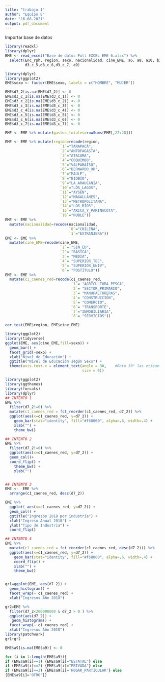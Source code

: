 ---
title: "trabajo 1"
author: "Equipo 8"
date: "16-08-2021"
output: pdf_document
---
Importar base de datos
```{r message=FALSE, warning=FALSE}
library(readxl)
library(dplyr)
EME <- read_excel("Base de datos Full EXCEL EME 6.xlsx") %>% 
  select(Enc_rph, region, sexo, nacionalidad, cine_EME, a6, a8, a10, b1, b4_1,c1_caenes_red, c3_h, c3_m, c6_1, c8, d7_2, e3, e4, e9, f4_trabajadores, d3_c_1,d3_c_2,d3_c_3,d3_c_4,
         d3_c_5,d3_c_6,d3_c_7, a9)
```

```{r}
library(dplyr)
library(ggplot2)
EME$sexo <- factor(EME$sexo, labels = c("HOMBRE", "MUJER"))

EME$d7_2[is.na(EME$d7_2)] <- 0
EME$d3_c_1[is.na(EME$d3_c_1)] <- 0
EME$d3_c_2[is.na(EME$d3_c_2)] <- 0
EME$d3_c_3[is.na(EME$d3_c_3)] <- 0
EME$d3_c_4[is.na(EME$d3_c_4)] <- 0
EME$d3_c_5[is.na(EME$d3_c_5)] <- 0
EME$d3_c_6[is.na(EME$d3_c_6)] <- 0
EME$d3_c_7[is.na(EME$d3_c_7)] <- 0

EME <- EME %>% mutate(gastos_totales=rowSums(EME[,22:28]))

EME <- EME %>% mutate(region=recode(region, 
                         `1`="TARAPACÁ",
                         `2`="ANTOFAGASTA",
                         `3`="ATACAMA",
                         `4`="COQUIMBO",
                         `5`="VALPARAÍSO",
                         `6`="BERNARDO_OH",
                         `7`="MAULE",
                         `8`="BIOBÍO",
                         `9`="LA_ARAUCANÍA",
                         `10`="LOS_LAGOS",
                         `11`="AYSÉN",
                         `12`="MAGALLANES",
                         `13`="METROPOLITANA",
                         `14`="LOS_RÍOS",
                         `15`="ARICA_Y_PARINACOTA",
                         `16`="ÑUBLE"))
EME <- EME %>% 
  mutate(nacionalidad=recode(nacionalidad,
                             `0`="CHILENA",
                             `1`="EXTRANJERA"))
EME <- EME %>% 
  mutate(cine_EME=recode(cine_EME,
                         `1`= "SIN_ED",
                         `2`= "BÁSICA",
                         `3`= "MEDIA",
                         `4`= "SUPERIOR_TEC",
                         `5`= "SUPERIOR_UNIV",
                         `6`= "POSTÍTULO"))
EME <- EME %>% 
  mutate(c1_caenes_red=recode(c1_caenes_red,
                              `1`= "AGRICULTURA_PESCA",
                              `2`= "SECTOR_PRIMARIO",
                              `3`= "MANUFACTURERAS",
                              `4`= "CONSTRUCCIÓN",
                              `5`= "COMERCIO",
                              `6`= "TRANSPORTE",
                              `7`="INMOBILIARIA",
                              `8`= "SERVICIOS"))
```

```{r}
cor.test(EME$region, EME$cine_EME)
```


```{r}
library(ggplot2)
library(tidyverse)
ggplot(EME, aes(cine_EME,fill=sexo)) +
  geom_bar() +
  facet_grid(~sexo) +
  xlab("Nivel de Educación") +
  ggtitle("Nivel de Educación según Sexo") +
  theme(axis.text.x = element_text(angle = 30,    #Roto 30° las etiquetas del eje x
                                   size = 6))
```

```{r}
library(ggplot2)
library(ggthemes)
library(forcats)
library(dplyr)
## INTENTO 1
EME %>%
  filter(d7_2!=0) %>%
  mutate(c1_caenes_red = fct_reorder(c1_caenes_red, d7_2)) %>%
  ggplot(aes(x=c1_caenes_red, y=d7_2)) +
    geom_bar(stat="identity", fill="#f68060", alpha=.6, width=.4) +
    xlab("") +
    theme_bw()

## INTENTO 2
EME %>%
  filter(d7_2!=0) %>% 
  ggplot(aes(x=c1_caenes_red, y=d7_2)) +
  geom_col()+
  coord_flip() +
    theme_bw() +
    xlab("")


## INTENTO 3
EME <-  EME %>% 
  arrange(c1_caenes_red, desc(d7_2))

EME %>%
  ggplot( aes(x=c1_caenes_red, y=d7_2)) +
  geom_col() +
  ggtitle("Ingresos 2018 por industria") +
  xlab("Ingreso Anual 2018") +
  ylab("Tipo de Industria") +
  coord_flip()

## INTENTO 4
EME %>%
  mutate(c1_caenes_red = fct_reorder(c1_caenes_red, desc(d7_2))) %>%
  ggplot(aes(x=c1_caenes_red, y=d7_2)) +
    geom_bar(stat="identity", fill="#f68060", alpha=.6, width=.4) +
    coord_flip() +
    xlab("") +
    theme_bw()



```
```{r}
gr1=ggplot(EME, aes(d7_2)) +
  geom_histogram() +
  facet_wrap(~ c1_caenes_red) +
  xlab("Ingresos Año 2018")

gr2=EME %>% 
  filter(d7_2<200000000 & d7_2 > 0 ) %>% 
  ggplot(aes(d7_2)) +
   geom_histogram() +
  facet_wrap(~ c1_caenes_red) +
  xlab("Ingresos Año 2018")
library(patchwork)
gr1+gr2
```


```{r}
EME$a9[is.na(EME$a9)] <- 0

for (i in 1:length(EME$a9)){
if (EME$a9[i]==1) {EME$a9[i]="ESTATAL"} else
if (EME$a9[i]==2) {EME$a9[i]="PRIVADA"} else
if (EME$a9[i]==3) {EME$a9[i]='HOGAR_PARTICULAR'} else
{EME$a9[i]='OTRO'}}


```


